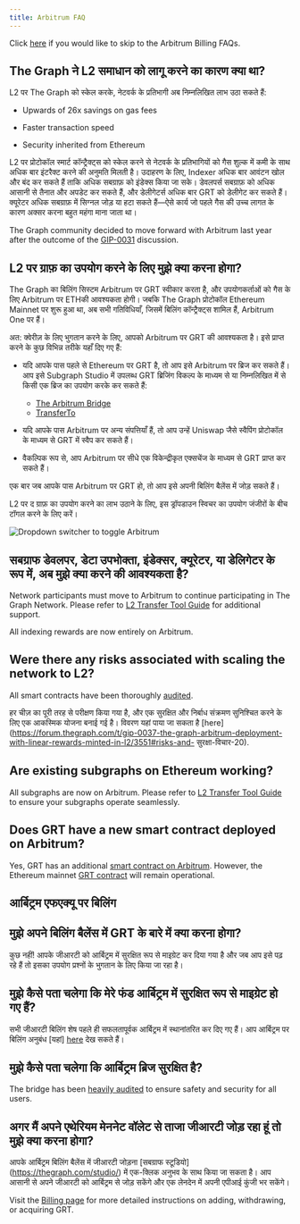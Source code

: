 ```yaml
---
title: Arbitrum FAQ
---
```


Click [here](#billing-on-arbitrum-faqs) if you would like to skip to the Arbitrum Billing FAQs.

## The Graph ने L2 समाधान को लागू करने का कारण क्या था?

 L2 पर The Graph को स्केल करके, नेटवर्क के प्रतिभागी अब निम्नलिखित लाभ उठा सकते हैं:

- Upwards of 26x savings on gas fees

- Faster transaction speed

- Security inherited from Ethereum

L2 पर प्रोटोकॉल स्मार्ट कॉन्ट्रैक्ट्स को स्केल करने से नेटवर्क के प्रतिभागियों को गैस शुल्क में कमी के साथ अधिक बार इंटरैक्ट करने की अनुमति मिलती है। उदाहरण के लिए, Indexer अधिक बार आवंटन खोल और बंद कर सकते हैं ताकि अधिक सबग्राफ़ को इंडेक्स किया जा सके। डेवलपर्स सबग्राफ़ को अधिक आसानी से तैनात और अपडेट कर सकते हैं, और डेलीगेटर्स अधिक बार GRT को डेलीगेट कर सकते हैं। क्यूरेटर अधिक सबग्राफ़ में सिग्नल जोड़ या हटा सकते हैं—ऐसे कार्य जो पहले गैस की उच्च लागत के कारण अक्सर करना बहुत महंगा माना जाता था।

The Graph community decided to move forward with Arbitrum last year after the outcome of the [GIP-0031](https://forum.thegraph.com/t/gip-0031-arbitrum-grt-bridge/3305) discussion.

## L2 पर ग्राफ़ का उपयोग करने के लिए मुझे क्या करना होगा?

The Graph का बिलिंग सिस्टम Arbitrum पर GRT स्वीकार करता है, और उपयोगकर्ताओं को गैस के लिए Arbitrum पर ETHकी आवश्यकता होगी। जबकि The Graph प्रोटोकॉल Ethereum Mainnet पर शुरू हुआ था, अब सभी गतिविधियाँ, जिसमें बिलिंग कॉन्ट्रैक्ट्स शामिल हैं, Arbitrum One पर हैं।

अत: क्वेरीज़ के लिए भुगतान करने के लिए, आपको Arbitrum पर GRT की आवश्यकता है। इसे प्राप्त करने के कुछ विभिन्न तरीके यहाँ दिए गए हैं:

- यदि आपके पास पहले से Ethereum पर GRT है, तो आप इसे Arbitrum पर ब्रिज कर सकते हैं। आप इसे Subgraph Studio में उपलब्ध GRT ब्रिजिंग विकल्प के माध्यम से या निम्नलिखित में से किसी एक ब्रिज का उपयोग करके कर सकते हैं:

  - [The Arbitrum Bridge](https://bridge.arbitrum.io/?l2ChainId=42161)
  - [TransferTo](https://transferto.xyz/swap)

- यदि आपके पास Arbitrum पर अन्य संपत्तियाँ हैं, तो आप उन्हें Uniswap जैसे स्वैपिंग प्रोटोकॉल के माध्यम से GRT में स्वैप कर सकते हैं।

- वैकल्पिक रूप से, आप Arbitrum पर सीधे एक विकेन्द्रीकृत एक्सचेंज के माध्यम से GRT प्राप्त कर सकते हैं।

एक बार जब आपके पास Arbitrum पर GRT हो, तो आप इसे अपनी बिलिंग बैलेंस में जोड़ सकते हैं।

L2 पर द ग्राफ़ का उपयोग करने का लाभ उठाने के लिए, इस ड्रॉपडाउन स्विचर का उपयोग जंजीरों के बीच टॉगल करने के लिए करें।

![Dropdown switcher to toggle Arbitrum](/img/arbitrum-screenshot-toggle.png)

## सबग्राफ डेवलपर, डेटा उपभोक्ता, इंडेक्सर, क्यूरेटर, या डेलिगेटर के रूप में, अब मुझे क्या करने की आवश्यकता है?

Network participants must move to Arbitrum to continue participating in The Graph Network. Please refer to [L2 Transfer Tool Guide](/arbitrum/l2-transfer-tools-guide/) for additional support.

All indexing rewards are now entirely on Arbitrum.

## Were there any risks associated with scaling the network to L2?

All smart contracts have been thoroughly [audited](https://github.com/graphprotocol/contracts/blob/main/packages/contracts/audits/OpenZeppelin/2022-07-graph-arbitrum-bridge-audit.pdf).

हर चीज़ का पूरी तरह से परीक्षण किया गया है, और एक सुरक्षित और निर्बाध संक्रमण सुनिश्चित करने के लिए एक आकस्मिक योजना बनाई गई है। विवरण यहां पाया जा सकता है [here] (https://forum.thegraph.com/t/gip-0037-the-graph-arbitrum-deployment-with-linear-rewards-minted-in-l2/3551#risks-and- सुरक्षा-विचार-20).

## Are existing subgraphs on Ethereum working?

All subgraphs are now on Arbitrum. Please refer to [L2 Transfer Tool Guide](/arbitrum/l2-transfer-tools-guide/) to ensure your subgraphs operate seamlessly.

## Does GRT have a new smart contract deployed on Arbitrum?

Yes, GRT has an additional [smart contract on Arbitrum](https://arbiscan.io/address/0x9623063377ad1b27544c965ccd7342f7ea7e88c7). However, the Ethereum mainnet [GRT contract](https://etherscan.io/token/0xc944e90c64b2c07662a292be6244bdf05cda44a7) will remain operational.

## आर्बिट्रम एफएक्यू पर बिलिंग

## मुझे अपने बिलिंग बैलेंस में GRT के बारे में क्या करना होगा?

कुछ नहीं! आपके जीआरटी को आर्बिट्रम में सुरक्षित रूप से माइग्रेट कर दिया गया है और जब आप इसे पढ़ रहे हैं तो इसका उपयोग प्रश्नों के भुगतान के लिए किया जा रहा है।

## मुझे कैसे पता चलेगा कि मेरे फंड आर्बिट्रम में सुरक्षित रूप से माइग्रेट हो गए हैं?

सभी जीआरटी बिलिंग शेष पहले ही सफलतापूर्वक आर्बिट्रम में स्थानांतरित कर दिए गए हैं। आप आर्बिट्रम पर बिलिंग अनुबंध [यहां] [here](https://arbiscan.io/address/0x1B07D3344188908Fb6DEcEac381f3eE63C48477a) देख सकते हैं।

## मुझे कैसे पता चलेगा कि आर्बिट्रम ब्रिज सुरक्षित है?

The bridge has been [heavily audited](https://code4rena.com/contests/2022-10-the-graph-l2-bridge-contest) to ensure safety and security for all users.

## अगर मैं अपने एथेरियम मेननेट वॉलेट से ताजा जीआरटी जोड़ रहा हूं तो मुझे क्या करना होगा?

आपके आर्बिट्रम बिलिंग बैलेंस में जीआरटी जोड़ना [सबग्राफ स्टूडियो] (https://thegraph.com/studio/) में एक-क्लिक अनुभव के साथ किया जा सकता है। आप आसानी से अपने जीआरटी को आर्बिट्रम से जोड़ सकेंगे और एक लेनदेन में अपनी एपीआई कुंजी भर सकेंगे।

Visit the [Billing page](/billing/) for more detailed instructions on adding, withdrawing, or acquiring GRT.
